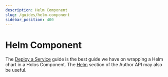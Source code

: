 ```yaml
---
description: Helm Component
slug: /guides/helm-component
sidebar_position: 400
---
```


# Helm Component

The [Deploy a Service](/docs/guides/deploy-a-service/) guide is the best guide
we have on wrapping a Helm chart in a Holos Component.  The [Helm] section of
the Author API may also be useful.

[Helm]: /docs/api/author/v1alpha3/#Helm
[Kubernetes]: /docs/api/author/v1alpha3/#Kubernetes
[Kustomize]: /docs/api/author/v1alpha3/#Kustomize
